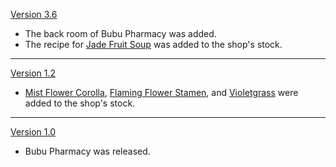 {{Change History/Header}}
[[Version 3.6]]
* The back room of Bubu Pharmacy was added.
* The recipe for [[Jade Fruit Soup]] was added to the shop's stock.
----
[[Version 1.2]]
* [[Mist Flower Corolla]], [[Flaming Flower Stamen]], and [[Violetgrass]] were added to the shop's stock.
----
[[Version 1.0]]
* Bubu Pharmacy was released.